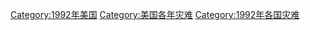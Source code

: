 [[Category:1992年美国|Category:1992年美国]]
[[Category:美国各年灾难|Category:美国各年灾难]]
[[Category:1992年各国灾难|Category:1992年各国灾难]]